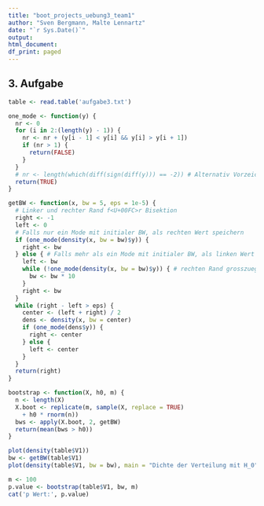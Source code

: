```yaml
---
title: "boot_projects_uebung3_team1"
author: "Sven Bergmann, Malte Lennartz"
date: "`r Sys.Date()`"
output:
html_document:
df_print: paged
---
```


## 3. Aufgabe
```r
table <- read.table('aufgabe3.txt')
```
```r
one_mode <- function(y) {
  nr <- 0
  for (i in 2:(length(y) - 1)) {
    nr <- nr + (y[i - 1] < y[i] && y[i] > y[i + 1])
    if (nr > 1) {
      return(FALSE)
    }
  }
  # nr <- length(which(diff(sign(diff(y))) == -2)) # Alternativ Vorzeichentest
  return(TRUE)
}
```
```r
getBW <- function(x, bw = 5, eps = 1e-5) {
  # Linker und rechter Rand f<U+00FC>r Bisektion
  right <- -1
  left <- 0
  # Falls nur ein Mode mit initialer BW, als rechten Wert speichern
  if (one_mode(density(x, bw = bw)$y)) {
    right <- bw
  } else { # Falls mehr als ein Mode mit initialer BW, als linken Wert speichern
    left <- bw
    while (!one_mode(density(x, bw = bw)$y)) { # rechten Rand grosszuegig bestimmen
      bw <- bw * 10
    }
    right <- bw
  }
  while (right - left > eps) {
    center <- (left + right) / 2
    dens <- density(x, bw = center)
    if (one_mode(dens$y)) {
      right <- center
    } else {
      left <- center
    }
  }
  return(right)
}
```
```r
bootstrap <- function(X, h0, m) {
  n <- length(X)
  X.boot <- replicate(m, sample(X, replace = TRUE)
    + h0 * rnorm(n))
  bws <- apply(X.boot, 2, getBW)
  return(mean(bws > h0))
}
```
```r
plot(density(table$V1))
bw <- getBW(table$V1)
plot(density(table$V1, bw = bw), main = "Dichte der Verteilung mit H_0")
```
```r
m <- 100
p.value <- bootstrap(table$V1, bw, m)
cat('p Wert:', p.value)
```
